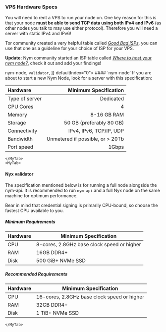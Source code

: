 
### VPS Hardware Specs

You will need to rent a VPS to run your node on. One key reason for this is that your node **must be able to send TCP data using both IPv4 and IPv6** (as other nodes you talk to may use either protocol). Therefore you will need a server with static IPv4 and IPv6!

Tor community created a very helpful table called [*Good Bad ISPs*](https://community.torproject.org/relay/community-resources/good-bad-isps/), you can use that one as a guideline for your choice of ISP for your VPS.

**Update:** Nym community started an ISP table called [*Where to host your nym node?*](../../community-counsel/isp-list.mdx), check it out and add your findings!

<div>
  <Tabs items={[
    <code>nym-node</code>,
    <code>validator</code>,
    ]} defaultIndex="0">
    <MyTab>
#### `nym-node`
If you are about to start a new Nym Node, look for a server with this specification:

| **Hardware**   | **Minimum Specification**          |
| :---           | ---:                               |
| Type of server | Dedicated                          |
| CPU Cores      | 4                                  |
| Memory         | 8-16 GB RAM                        |
| Storage        | 50 GB (preferably 80 GB)           |
| Connectivity   | IPv4, IPv6, TCP/IP, UDP            |
| Bandwidth      | Unmetered if possible, or \> 20Tb  |
| Port speed     | 1Gbps                              |

    </MyTab>
    <MyTab>
#### Nyx validator

The specification mentioned below is for running a full node alongside the nym-api. It is recommended to run `nym-api` and a full Nyx node on the same machine for optimum performance.

Bear in mind that credential signing is primarily CPU-bound, so choose the fastest CPU available to you.

##### Minimum Requirements

| Hardware | **Minimum Specification**                  |
|----------|--------------------------------------------|
| CPU      | 8-cores, 2.8GHz base clock speed or higher |
| RAM      | 16GB DDR4+                                 |
| Disk     | 500 GiB+ NVMe SSD                          |

##### Recommended Requirements

| Hardware | **Minimum Specification**                   |
|----------|---------------------------------------------|
| CPU      | 16-cores, 2.8GHz base clock speed or higher |
| RAM      | 32GB DDR4+                                  |
| Disk     | 1 TiB+ NVMe SSD                             |

    </MyTab>
  </Tabs>
</div>
